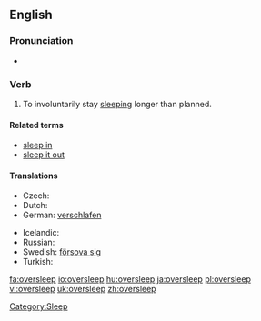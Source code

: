 ==English==

===Pronunciation===
* {{IPA|/ˈəʊvərˌsliːp/}}

===Verb===
{{en-verb|oversleeps|oversleeping|overslept|overslept}}

# To involuntarily stay [[sleep]]ing longer than planned.

====Related terms====
* [[sleep in]]<!-- aus., i would've thought everywhere -->
* [[sleep it out]]<!-- ireland, so i've just learned -->

====Translations====
{{trans-top|to stay sleeping longer than planned}}
* Czech: {{t-|cs|zaspat}}
* Dutch: {{t-|nl|zich verslapen}}
* German: [[verschlafen]]
{{trans-mid}}
* Icelandic: {{t-|is|sofa yfir sig}}
* Russian: {{t|ru|проспать|tr=prospát'|sc=Cyrl}} {{impf}}
* Swedish: [[försova sig]]
* Turkish: {{t-|tr|uyuyakalmak}}
{{trans-bottom}}

[[Category:Sleep]]

[[fa:oversleep]]
[[io:oversleep]]
[[hu:oversleep]]
[[ja:oversleep]]
[[pl:oversleep]]
[[vi:oversleep]]
[[uk:oversleep]]
[[zh:oversleep]]